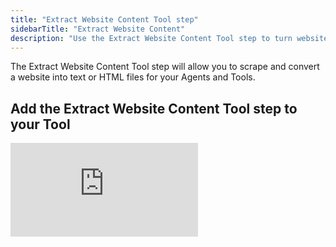 ```yaml
---
title: "Extract Website Content Tool step"
sidebarTitle: "Extract Website Content"
description: "Use the Extract Website Content Tool step to turn websites into text and HTML for your Agents and Tools"
---
```


The Extract Website Content Tool step will allow you to scrape and convert a website into text or HTML files for your Agents and Tools. 

## Add the Extract Website Content Tool step to your Tool

<div style={{ width:"100%",position:"relative",paddingTop:"56.25%" }}>
<iframe src="https://app.supademo.com/embed/cmbq55ecgb7cgsn1rkh2mq039" frameBorder="0" title="Add the Firecrawl Tool step to your Tool" allow="clipboard-write" webkitallowfullscreen="true" mozallowfullscreen="true" allowfullscreen style={{ position:"absolute",top:0,left:0,width:"100%",height:"100%",border:"3px solid #5E43CE",borderRadius:"10px" }} />

</div>

You can add the Extract Website Content Tool step to your Tool by:

1. Creating a new Tool, then searching for the 'Extract Website Content' Tool step
2. Click 'Expand' to see the full Tool step
3. Enter the URL of the website you want to scrape and extract content from in 'Website URL'
4. Under 'Method', select 'Text' or 'HTML' based on what format you want to have your website content be extracted as
5. Click 'Run step' to test out your Tool step with your inputs!

## Advanced Settings

### Model
You can choose between two models to use for this Tool step:
- Apify
- Browserless

The following Advanced Settings will then vary based on which Model you choose.

### Apify Advanced Settings

#### Scrape Type

You can select between two scrape types:
- Simple HTML (cheaper)
- Full Web Page (expensive)

#### Use proxies

You can use proxies to scrape the website - this is more expensive.

#### Max depth

The maximum number of links starting from the start URL that the crawler will recursively follow. The start URLs have a depth of 0. Capped at 10. 

#### Max pages

The maximum number of pages to crawl. Capped at 100. 

### Browserless Advanced Settings

These Advanced Settings can only be used if you select 'Text' as your 'Method' in the Tool step. 

#### Element selector
You can specify which element from the HTML components to scrape. By default, it is set to `body`. Note that using '+ New item', you can specify a list of elements to be scrapped.

#### Extra headers
If you need to provide special information to be able to scrape a website, provide the data as a JSON object. The below object shows an example where an authentication token called `auth-token` and a `user-id` are required.

```
{
    "auth-token":"AUTHENTICATION-TOKEN",
    "user-id":"USER-ID"
}
```

## Common errors

<AccordionGroup>
  <Accordion title="Over max depth">
    The error message below indicates that the 'Max depth' value has been set to under 0 or over 10. 

    ```
    Studio transformation browserless_scrape input validation error: must be <= 10 {"comparison":"<=","limit":10} /model/max_depth
    ```
  </Accordion>
  <Accordion title="Over max pages">
    The error message below indicates that the 'Max pages' value has been set to over 100.

    ```
    Studio transformation browserless_scrape input validation error: must be <= 100 {"comparison":"<=","limit":100} /model/max_pages

    ```
  </Accordion>
</AccordionGroup>

## What's the difference between this Tool step and Firecrawl? 

[Firecrawl](/tool/tool-steps/firecrawl) is another Tool step you can use to scrape and extract website content. Unlike this Tool step, it requires you to sign up for [Firecrawl](https://firecrawl.dev) and bring your Firecrawl API Key - however, it comes with more options for scraping outputs. 

Both Tool steps can be used, and we recommend trying both to see which one suits your needs more for your Agents and Tools.